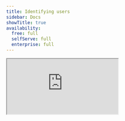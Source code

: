 ```yaml
---
title: Identifying users
sidebar: Docs
showTitle: true
availability:
  free: full
  selfServe: full
  enterprise: full
---
```


<iframe
    src="https://www.youtube-nocookie.com/embed/3afzkLS-zQA"
    className="rounded shadow-xl"
/>

<JSIdentifyIntro/>

## How identify works

<JSIdentifyHowItWorks/>

## Best practices when using identify

### 1. Call `identify` as soon as you're able to

<JSIdentifyWhenToCall/>

### 2. Use unique strings for distinct IDs

<JSIdentifyUseUniqueIds/>

### 3. Set up person profiles and properties

<JSIdentifySetUserProperties/>


## Get the current user's distinct ID

You may find it helpful to get the current user's distinct ID. For example, to check whether you've already called `identify` for a user or not.

To do this, call the following:

<MultiLanguage selector="tabs">

```js-web
posthog.get_distinct_id()
```

```ios_swift
PostHogSDK.shared.getDistinctId()
```

```android_kotlin
PostHog.distinctId()
```

```react-native
PostHog.get_distinct_id()
```
```flutter
posthog().getDistinctId()
```
</MultiLanguage>

The ID returned is either the ID automatically generated by PostHog or the ID that has been passed by a call to `identify()`.

## Reset

<JSIdentifyReset/>

## Alias: Assigning multiple distinct IDs to the same user

Sometimes, you want to assign multiple distinct IDs to a single user. For example, if a distinct ID which is typically used on the frontend is not available in certain parts of your backend code, you can use `alias` to connect the frontend distinct ID to one accessible on the backend. This will merge all past and future events into the same user.

In the below example, we assign the user with `frontend_id` another ID: `backend_id`. This means that any events submitted using either `frontend_id` or `backend_id` will be associated with the same user.

<MultiLanguage selector="tabs">

```node
client.alias({
    distinctId: 'frontend_id',
    alias: 'backend_id',
})
```

```js-web
posthog.alias('backend_id', 'frontend_id');
```

```python
posthog.alias(previous_id='frontend_id', distinct_id='backend_id')
```

```php
PostHog::alias(array(
  'distinctId' => 'frontend_id',
  'alias' => 'backend_id'
));
```

```ruby
posthog.alias(
  distinct_id: "frontend_id",
  alias: "backend_id"
)
```

```go
client.Enqueue(posthog.Alias{
  DistinctId: "frontend_id",
  Alias: "backend_id",
})
```

```java
posthog.alias("frontend_id", "backend_id");
```

```bash
curl -v -L --header "Content-Type: application/json" -d '{
    "api_key": "<ph_project_api_key>",
    "properties": {
        "distinct_id": "frontend_id",
        "alias": "backend_id"
    },
    "timestamp": "2020-08-16 09:03:11.913767",
    "event": "$create_alias"
}' <ph_client_api_host>/i/v0/e/
```

</MultiLanguage>

There are two requirements when assigning an `alias_id`:

1. It cannot be associated with more than one `distinct_id`.
2. The `alias_id` **must not** have been previously used as the `distinct_id` argument of an `identify()` or `alias()` call. For example: Assume we previously called `posthog.identify('distinct_id_one')`. It is not possible to use `distinct_id_one` as an alias ID:

<MultiLanguage selector="tabs">

```node
// Assume we previously identified a user with 'user1' using posthog.identify('user1')
// You should not use user1 as an alias for user2
client.alias({
    distinctId: 'user2',
    alias: 'user1',
})
```

```js-web
// Assume we previously identified a user with 'user1' using posthog.identify('user1')
// You should not use user1 as an alias for user2
client.alias({
    distinctId: 'user2',
    alias: 'user1',
})
```

```python
# Assume we previously identified a user with 'user1' using posthog.identify('user1')
# You should not use user1 as an alias for user2
posthog.alias('user2', 'user1');
```

```php
# Assume we previously identified a user with 'user1' using posthog.identify('user1')
# ❌ The following is not possible:
# You cannot use user1 as an alias for user2
PostHog::alias(array(
  'distinctId' => 'user2',
  'alias' => 'user1'
));
```

```ruby
# Assume we previously identified a user with 'user1' using posthog.identify('user1')
# You should not use user1 as an alias for user2
posthog.alias({
  distinct_id: "user2",
  alias: "user1",
})
```

```go
// Assume we previously identified a user with 'user1' using posthog.identify('user1')
// You should not use user1 as an alias for user2
client.Enqueue(posthog.Alias{
  DistinctId: "user2",
  Alias: "user1",
})
```

```java
// Assume we previously identified a user with 'user1' using posthog.identify('user1')
// You should not use user1 as an alias for user2
posthog.alias("user2", "user1");
```

</MultiLanguage>

You can view whether a user can be merged into another user using `alias` when [viewing their properties](/docs/data/user-properties#how-to-view-user-properties) in the PostHog app: Under their ID, you'll see `Merge restrictions`. This will indicate whether there are merge restrictions or not – i.e., whether you can use their ID as an `alias_id` or not.

<ProductScreenshot
    imageLight = {mergeRestrictionsLight}
    imageDark = {mergeRestrictionsDark}
    classes="rounded"
    alt="Merge restrictions tooltipl"
/>

> **Note:** When calling `alias` in the frontend SDKs, if you have set any properties onto the anonymous user, they are merged into the user with `distinct_id`. For more details, see the FAQ on [how properties are managed when identifying anonymous users](/docs/data/identify#how-are-properties-managed-when-identifying-anonymous-users).

## Troubleshooting and FAQs

### What happens if you call `identify` or `alias` with invalid inputs?

When calling either of these with invalid inputs (such as in the examples described in this doc e.g., using null strings with `identify`, or by trying to use a distinct ID of another user as an alias ID), the following will happen:

1. We process the event normally (it will be ingested and show up in the UI).
2. Merging users will be refused and an ingestion warning will be logged (see [ingestion warnings](/manual/data-management#ingestion-warnings) for more details).
3. The event will be only be tied to the user associated with `distinct_id`.

PostHog also has built-in protections to stop the most common distinct ID mistakes. See the FAQ at the end of this page for more details.

- We do not allow identifying users with empty space strings of any length – e.g.,`' '`, `'       '`, etc.
- We do not allow identifying users with the following strings (case insensitive):
    - `anonymous`
    - `guest`
    - `distinctid`
    - `distinct_id`
    - `id`
    - `not_authenticated`
    - `email`
    - `undefined`
    - `true`
    - `false`

- We do not allow identifying users with the following strings (case sensitive):
  - `[object Object]`
  - `NaN`
  - `None`
  - `none`
  - `null`
  - `0`

- We do not allow identifying a user that has already been identified with a different distinct ID. For example:

<MultiLanguage selector="tabs">

```js-web
posthog.identify(
    'distinct_id_one',
    {}
    {},
);
posthog.identify(
    'distinct_id_two',
    {}
    {},
);
// ❌ Not possible, since we already identified this user with "distinct_id_one"
// so we cannot identify them again with a different distinct ID "distinct_id_two"
```

```android_kotlin
PostHog.identify(distinctId = "distinct_id_one")
PostHog.identify(distinctId = "distinct_id_two")
// ❌ Not possible, since we already identified this user with "distinct_id_one"
// so we cannot identify them again with a different distinct ID "distinct_id_two"
```

```ios_swift
PostHogSDK.shared.identify("distinct_id_one",
                           userProperties: [:])
PostHogSDK.shared.identify("distinct_id_two",
                           userProperties: [:])
// ❌ Not possible, since we already identified this user with "distinct_id_one"
// so we cannot identify them again with a different distinct ID "distinct_id_two"
```

</MultiLanguage>


### How to merge users

It may happen that, due to implementation issues, the same user in your product has multiple users in PostHog associated with them. In these cases, you can use `$merge_dangerously` to merge multiple PostHog users into a single user.

> **⚠️ Warnings:**
> 1. Merging users with `$merge_dangerously` is irreversible and has no safeguards! Be careful not to merge users who should not be merged together. Due to the dangers, we don't recommend you merge users frequently, but rather as a one-off for recovering from implementation problems.
> 2. Before using `$merge_dangerously`, first check if [alias](/docs/product-analytics/identify#alias-assigning-multiple-distinct-ids-to-the-same-user) would better suit your needs.

Merging users is done by sending a `$merge_dangerously` event:

<MultiLanguage selector="tabs">

```node
client.capture({
    distinctId: 'distinct_id_of_user_to_merge_into',
    event: '$merge_dangerously',
    properties: {
        alias: 'distinct_id_of_user_to_be_merged',
    },
})
```

```js-web
// This will merge distinct_id_of_user_to_be_merged into the user sending this event
posthog.capture({
    '$merge_dangerously',
    {
        alias: 'distinct_id_of_user_to_be_merged',
    },
})
```

```py
posthog.capture(
  '$merge_dangerously',
  distinct_id='distinct_id_of_user_to_merge_into',
  {'alias': 'distinct_id_of_user_to_be_merged'}
)
```

```go
client.Enqueue(posthog.Capture{
  DistinctId: "distinct_id_of_user_to_merge_into",
  Event:      "$merge_dangerously",
  Properties: posthog.NewProperties().
    Set("alias", "distinct_id_of_user_to_be_merged"),
})
```

```ruby
posthog.capture({
    distinct_id: 'distinct_id_of_user_to_merge_into',
    event: '$merge_dangerously',
    properties: {
        alias: 'distinct_id_of_user_to_be_merged'
    }
})
```

```bash
curl -v -L --header "Content-Type: application/json" -d '{
    "api_key": "<ph_project_api_key>",
    "properties": {
      "alias": "distinct_id_of_user_to_be_merged"
    },
    "timestamp": "2020-08-16 09:03:11.913767",
    "distinct_id": "distinct_id_of_user_to_merge_into",
    "event": "$merge_dangerously"
}' <ph_client_api_host>/i/v0/e/
```

</MultiLanguage>

### How to identify users across platforms

<JSIdentifyCrossPlatform/>

### How to split a merged user back into separate users

If you've accidentally linked distinct IDs together that represent different users, or you've made a mistake when merging users, it's possible to split their combined user back into separate users. You can do this in the PostHog app by navigating to the user you'd like split, and then clicking "Split IDs" in the top right corner.

> **Warning:** This will treat the distinct IDs as separate users for future events. However, there is no guarantee as to how past events will be treated – they may be be considered separate users, or be considered a single user for some or all events.

<ProductVideo
    videoLight = {splitUsersLight}
    videoDark = {splitUsersDark}
    classes="rounded"
    alt="How to split users in PostHog"
/>

### How are properties managed when merging users?

When a `User B` is merged into another `User A`, all the properties of the `User B` are added to `User A`. If there is a conflict, the properties of `User A` are prioritized over `User B`. For example:

```node
/* Assume User A has the properties:
{
        name: 'User A',
        location: 'London',
}
*/

/* Assume User B has the properties:
{
        name: 'User B',
        location: 'Rome',
        phone: '0800-POSTHOG',
}
*/

client.capture({
    distinctId: 'distinct_id_of_user_A',
    event: '$merge_dangerously',
    properties: {
        alias: 'distinct_id_of_user_B',
    },
})

/* User B has merged into User A. The resulting user will now have properties:
{
  name: 'User A',
  location: 'London',
  phone: '0800-POSTHOG',
}
*/
```

### How are properties managed when identifying anonymous users?

When an anonymous user is identified as `User A`, all the properties of the anonymous user are added to `User A`. If there is a conflict, the properties of `User A` are prioritized over the anonymous user. For example:

```js-web
/* Assume existing User A has the properties:
{
        name: 'User A',
        location: 'London',
        timezone: 'GMT',
}
*/

/* Assume User A uses your app on a new device,
but has not yet logged in and so identify has not been called.
They are still an "anonymous user"

New properties are set for this "anonymous user"
*/
posthog.capture(
    'event_name',
    {
        $set: {
            name: 'Anonymous User',
            phone: '0800-POSTHOG',
          },
    }
)

// After log in, we identify the user as User A
client.identify({
    distinctId: 'user_A',
    properties: {
        timezone: 'GMT+8',
    },
})

/* User A will now have properties:
{
  name: 'User A',
  location: 'London',
  phone: '0800-POSTHOG',
  timezone: 'GMT+8'
}
*/
```
